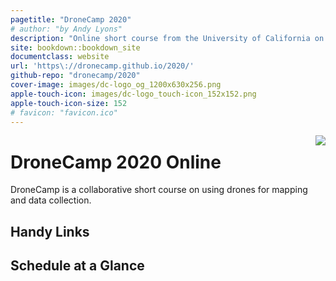 ```yaml
---
pagetitle: "DroneCamp 2020"
# author: "by Andy Lyons"
description: "Online short course from the University of California on using drones for mapping and data collection"
site: bookdown::bookdown_site
documentclass: website
url: 'https\://dronecamp.github.io/2020/'
github-repo: "dronecamp/2020"
cover-image: images/dc-logo_og_1200x630x256.png
apple-touch-icon: images/dc-logo_touch-icon_152x152.png
apple-touch-icon-size: 152
# favicon: "favicon.ico"
---
```


![](images/dc-logo_250x182.png){style="float:right;"}

# DroneCamp 2020 Online

DroneCamp is a collaborative short course on using drones for mapping and data collection.


## Handy Links

## Schedule at a Glance








